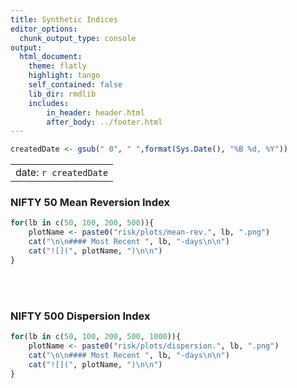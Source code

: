 ```yaml
---
title: Synthetic Indices
editor_options:
  chunk_output_type: console
output: 
  html_document:
    theme: flatly
    highlight: tango
    self_contained: false
    lib_dir: rmdlib
    includes:
        in_header: header.html
        after_body: ../footer.html
---
```


```r
createdDate <- gsub(" 0", " ",format(Sys.Date(), "%B %d, %Y"))
```

---
date: `r createdDate`
---

### NIFTY 50 Mean Reversion Index

```r
for(lb in c(50, 100, 200, 500)){
	plotName <- paste0("risk/plots/mean-rev.", lb, ".png")
	cat("\n\n#### Most Recent ", lb, "-days\n\n")
	cat("![](", plotName, ")\n\n")
}
```

<br/><br/>

### NIFTY 500 Dispersion Index

```r
for(lb in c(50, 100, 200, 500, 1000)){
	plotName <- paste0("risk/plots/dispersion.", lb, ".png")
	cat("\n\n#### Most Recent ", lb, "-days\n\n")
	cat("![](", plotName, ")\n\n")
}

```
